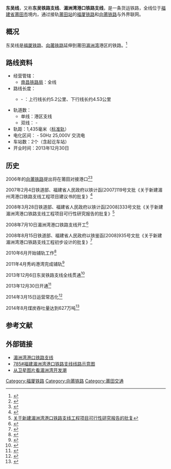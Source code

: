 {{distinguish|吴线}}
{{Infobox rail system-route
|rail_name= 东吴线
|name_bgcolor=#be2d2c
| box_width= 280px
|banner_color=
|logo_filename=201902 Dongwu Railway.jpg
|image_width=
|logo_bgcolor=
|logo_note=东吴线双线区间
|code_name=
|locale= {{PRC}}
|service_type= 货运
|start={{站|莆田}}
|begin_operation=
|end_operation=
|operation_note=
|system_length={{Convert|55.8|km|mi|0}}
|length_in_operation=
|total_length=
|line_title=路線
|lines=[[双线铁路|双线]]（{{站|莆田}} - {{站|莆田东}}）<br />单线（港区支线）
|stations= 2个
|route_title=路線
|main_route=
|secondary_route=
|branch_route=
|standard= Ⅰ级（{{站|莆田}} - {{站|莆田东}}）<br />Ⅱ级（港区支线）
|main_stations=
|max_speed= 
|track_gauge= 1435毫米（[[标准轨|标准轨]]）
|min_radius=一般800m，港区支线特别困难地段300m
|max_grade=6‰
|block_signal=[[自动闭塞|自动闭塞]]（{{站|莆田}} - {{站|莆田东}}）<br />[[半自动闭塞|半自动闭塞]]（港区支线）
|engine=电力、内燃
|electrified=[[接触网供电|接触网供电]]，25000[[伏特|V]] 50Hz [[直流电|DC]] （{{站|莆田}} - {{站|莆田东}}）
|operator= [[南昌铁路局|南昌铁路局]]
|franchise=
|hq=
|key_person=
|website=
|collapsed=1
|route_map=
}}
{{东吴线RDT}}
'''东吴线'''，又称'''东吴铁路支线'''、'''湄洲湾港口铁路支线'''，是一条货运铁路，全线位于[[福建省|福建省]][[莆田市|莆田市]]境内，通过接轨[[莆田站|莆田站]]的[[福厦铁路|福厦铁路]]和[[向莆铁路|向莆铁路]]与外界联网。

== 概况 ==
东吴线是[[福厦铁路|福厦铁路]]、[[向莆铁路|向莆铁路]]延伸到莆田[[湄洲湾|湄洲湾]]港区的铁路。<ref>{{Cite web |url=http://www.fj.xinhuanet.com/ss/2013-12/06/c_118456269.htm |title=东吴铁路支线今日全线贯通进一步放大港口优势和潜力 |accessdate=2015-09-17 |archive-date=2016-03-04 |archive-url=https://web.archive.org/web/20160304190302/http://www.fj.xinhuanet.com/ss/2013-12/06/c_118456269.htm |dead-url=no }}</ref>

== 路线资料 ==
* 经营管辖：
** [[南昌铁路局|南昌铁路局]]：全线
* 路线长度：
** {{站|莆田}} - {{站|莆田东}}：上行线长约5.2公里、下行线长约4.53公里
* 轨道数：
** 单线：港区支线
** 双线：{{站|莆田}} - {{站|莆田东}}
* 轨距：1,435毫米（[[标准轨|标准轨]]）
* 电化区间：{{站|莆田}} - {{站|莆田东}} 50Hz 25,000V 交流电
* 车站数：2个（含起讫车站）
* 开业时间：2013年12月30日

== 历史 ==
2006年的[[向莆铁路|向莆铁路]]提出将在莆田对接港口<ref>{{Cite web |url=http://news.sohu.com/20060220/n241916375.shtml |title=2010年福建铁路出省通道将增至6条以上 |accessdate=2015-09-17 |archive-date=2016-03-04 |archive-url=https://web.archive.org/web/20160304213705/http://news.sohu.com/20060220/n241916375.shtml |dead-url=no }}</ref><ref>{{Cite web |url=http://www.jxdpc.gov.cn/departmentsite/tb/zdgc/zdxmxx/200612/t20061204_55263.htm |title=向塘至莆田铁路 |access-date=2015-09-17 |archive-url=https://web.archive.org/web/20150223072507/http://www.jxdpc.gov.cn/departmentsite/tb/zdgc/zdxmxx/200612/t20061204_55263.htm |archive-date=2015-02-23 |dead-url=yes }}</ref>

2007年2月4日铁道部、福建省人民政府以铁计函[2007]119号文批《关于新建湄州湾港口铁路支线工程项目建议书的批复》<ref>{{Cite web |url=http://www.rebcenter.com/showPdf.action?id=848 |title=关于新建湄州湾港口铁路支线工程项目建议书的批复 |accessdate=2015-09-17 |archive-date=2016-03-04 |archive-url=https://web.archive.org/web/20160304191702/http://www.rebcenter.com/showPdf.action?id=848 |dead-url=yes }}</ref>

2008年3月28日铁道部、福建省人民政府以铁计函[2008]333号文批《关于新建湄洲湾港口铁路支线工程项目可行性研究报告的批复》<ref>[http://www.rebcenter.com/showPdf.action?id=849 关于新建湄洲湾港口铁路支线工程项目可行性研究报告的批复]{{dead link|date=2017年11月 |bot=InternetArchiveBot |fix-attempted=yes }}</ref>

2008年7月10日湄洲湾港口铁路支线开工<ref>{{Cite web |url=http://news.66163.com/2008-07-11/169446.shtml |title=湄洲湾港口铁路支线开工 |access-date=2015-09-17 |archive-url=https://web.archive.org/web/20160305035259/http://news.66163.com/2008-07-11/169446.shtml |archive-date=2016-03-05 |dead-url=yes }}</ref>

2008年8月15日铁道部、福建省人民政府以铁鉴函[2008]935号文批《关于新建湄洲湾港口铁路支线工程初步设计的批复》<ref>{{Cite web |url=http://www.rebcenter.com/showPdf.action?id=850 |title=关于新建湄洲湾港口铁路支线工程初步设计的批复 |accessdate=2015-09-17 |archive-date=2016-03-04 |archive-url=https://web.archive.org/web/20160304192314/http://www.rebcenter.com/showPdf.action?id=850 |dead-url=yes }}</ref>

2010年6月开始铺轨工作<ref>{{Cite web |url=http://www.fj.chinanews.com/news/2010/2010-06-02/97900.shtml |title=莆田以港兴市新突破湄洲湾港口铁路支线铺轨 |access-date=2015-09-17 |archive-url=https://web.archive.org/web/20160305034748/http://www.fj.chinanews.com/news/2010/2010-06-02/97900.shtml |archive-date=2016-03-05 |dead-url=yes }}</ref>

2011年4月秀屿港湾完成铺轨<ref>{{Cite web |url=http://fjrb.fjsen.com/fjrb/html/2011-04/26/content_239513.htm |title=湄洲湾港口铁路支线 秀屿港湾站完成铺轨 |accessdate=2015-09-17 |archive-date=2015-09-17 |archive-url=https://archive.is/20150917141437/http://fjrb.fjsen.com/fjrb/html/2011-04/26/content_239513.htm |dead-url=no }}</ref>

2013年12月6日东吴铁路支线全线贯通<ref>{{Cite web |url=http://pt.fjsen.com/xw/2013-12/06/content_13103938.htm |title=莆田：东吴铁路支线今日全线贯通 |access-date=2015-09-17 |archive-url=https://web.archive.org/web/20160304084638/http://pt.fjsen.com/xw/2013-12/06/content_13103938.htm |archive-date=2016-03-04 |dead-url=yes }}</ref>

2013年12月30日开通<ref>{{Cite web |url=http://news.ifeng.com/gundong/detail_2013_12/30/32598124_0.shtml |title=湄洲湾北岸港口铁路开通货运 开启福建“港铁联运”新时代 |accessdate=2015-09-17 |archive-date=2019-02-07 |archive-url=https://web.archive.org/web/20190207015106/http://news.ifeng.com/gundong/detail_2013_12/30/32598124_0.shtml |dead-url=no }}</ref>

2014年3月15日运营常态化<ref>{{Cite web |url=http://www.moc.gov.cn/st2010/fujian/fj_jiaotongxw/jtxw_wenzibd/201403/t20140320_1594236.html |title=向莆铁路东吴支线货运3月15日起常态化运行 |accessdate=2015-09-17 |archive-date=2016-03-04 |archive-url=https://web.archive.org/web/20160304130031/http://www.moc.gov.cn/st2010/fujian/fj_jiaotongxw/jtxw_wenzibd/201403/t20140320_1594236.html |dead-url=no }}</ref>

2014年8月煤炭吞吐量达到627万吨<ref>{{Cite web |url=http://www.chinastock.com.cn/yhwz/astock/researchRatingAction.do?methodCall=detailHYDT&guid=%7B77BE016F-A833-4649-8EDA-F9226D82E07F%7D&target=_blank |title=湄洲湾铁路东吴支线贯通迎利好 煤炭吞吐量或超千万 |access-date=2020-03-12 |archive-url=https://web.archive.org/web/20161009151137/http://www.chinastock.com.cn/yhwz/astock/researchRatingAction.do?methodCall=detailHYDT&guid=%7B77BE016F-A833-4649-8EDA-F9226D82E07F%7D&target=_blank |archive-date=2016-10-09 |dead-url=yes }}</ref>

== 参考文献 ==
{{Reflist|2}}
== 外部链接 ==
* [https://web.archive.org/web/20160304142016/http://www.rebcenter.com/projectInfo/projectInfoContent.action?id=316 湄洲湾港口铁路支线]
* [http://blog.sina.com.cn/s/blog_5ed326a90101maye.html 785#福建湄洲湾港口铁路支线线路示意图]{{Wayback|url=http://blog.sina.com.cn/s/blog_5ed326a90101maye.html |date=20160304134033 }}
* [https://web.archive.org/web/20160304142516/http://bbs.0594.com/thread-274813-1-1.html 从卫星图片看湄洲湾开发潮]
{{南昌铁路局}}

[[Category:福厦铁路|Category:福厦铁路]]
[[Category:向莆铁路|Category:向莆铁路]]
[[Category:莆田交通|Category:莆田交通]]